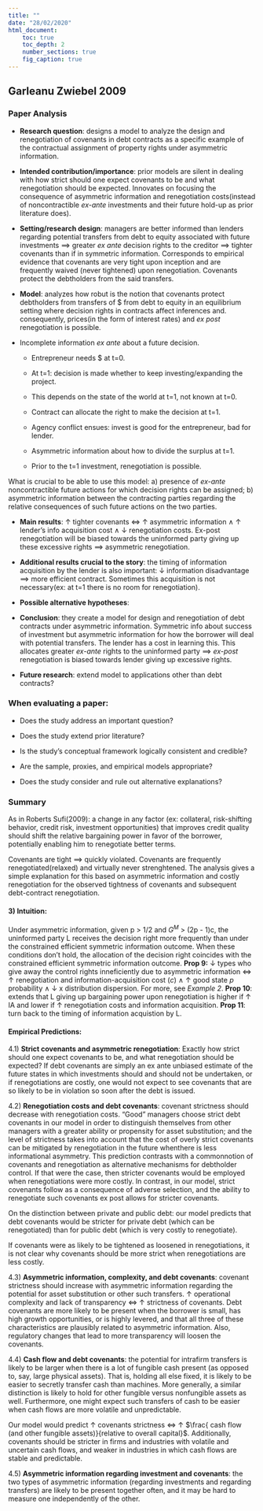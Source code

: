 ---
title: ""
date: "28/02/2020"
html_document:
    toc: true
    toc_depth: 2
    number_sections: true
    fig_caption: true
---
## Garleanu Zwiebel 2009{.tabset}

### Paper Analysis

- **Research question**: designs a model to analyze the design and renegotiation of covenants in debt contracts as a specific example of the contractual assignment of property rights under asymmetric information.

- **Intended contribution/importance**: prior models are silent in dealing with how strict should one expect covenants to be and what renegotiation should be expected. Innovates on focusing the consequence of asymmetric information and renegotiation costs(instead of noncontractible *ex-ante* investments and their future hold-up as prior literature does).

- **Setting/research design**: managers are better informed than lenders regarding potential transfers from debt to equity associated with future investments $\implies$ greater *ex ante* decision rights to the creditor $\implies$ tighter covenants than if in symmetric information. Corresponds to empirical evidence that covenants are very tight upon inception and are frequently waived (never tightened) upon renegotiation. Covenants protect the debtholders from the said transfers. 

- **Model**: analyzes how robut is the notion that covenants protect debtholders from transfers of \$ from debt to equity in an equilibrium setting where decision rights in contracts affect inferences and. consequently, prices(in the form of interest rates) and *ex post* renegotiation is possible. 

- Incomplete information *ex ante* about a future decision.

    - Entrepreneur needs \$ at t=0. 
    
    - At t=1: decision is made whether to keep investing/expanding the project.
    
    - This depends on the state of the world at t=1, not known at t=0. 
    
    - Contract can allocate the right to make the decision at t=1.
    
    - Agency conflict ensues: invest is good for the entrepreneur, bad for lender. 
    
    - Asymmetric information about how to divide the surplus at t=1. 
    
    - Prior to the t=1 investment, renegotiation is possible.

What is crucial to be able to use this model: a) presence of *ex-ante* noncontractible future actions for which decision rights can be assigned; b) asymmetric information between the contracting parties regarding the relative consequences of such future actions on the two parties. 

- **Main results**: $\uparrow$ tighter covenants $\iff$ $\uparrow$ asymmetric information $\land$ $\uparrow$ lender's info acquisition cost $\land$ $\downarrow$ renegotiation costs. Ex-post renegotiation will be biased towards the uninformed party giving up these excessive rights $\implies$ asymmetric renegotiation.

- **Additional results crucial to the story**: the timing of information acquisition by the lender is also important: $\downarrow$ information disadvantage $\implies$ more efficient contract. Sometimes this acquisition is not necessary(ex: at t=1 there is no room for renegotiation). 

- **Possible alternative hypotheses**: 

- **Conclusion**: they create a model for design and renegotiation of debt contracts under asymmetric information. Symmetric info about success of investment but asymmetric information for how the borrower will deal with potential transfers. The lender has a cost in learning this. This allocates greater *ex-ante* rights to the uninformed party $\implies$ *ex-post* renegotiation is biased towards lender giving up excessive rights.  

- **Future research**: extend model to applications other than debt contracts? 

### When evaluating a paper:

- Does the study address an important question?

- Does the study extend prior literature?

- Is the study's conceptual framework logically consistent and credible?

- Are the sample, proxies, and empirical models appropriate?

- Does the study consider and rule out alternative explanations?

### Summary

As in Roberts Sufi(2009): a change in any factor (ex: collateral, risk-shifting behavior, credit risk, investment opportunities) that improves credit quality should shift the relative bargaining power in favor of the borrower, potentially enabling him to renegotiate better terms.

Covenants are tight $\implies$ quickly violated. Covenants are frequently renegotiated(relaxed) and virtually never strenghtened. The analysis gives a simple explanation for this based on asymmetric information and costly renegotiation for the observed tightness of covenants and subsequent debt-contract renegotiation. 

#### 3) **Intuition**: 

Under asymmetric information, given p > 1/2 and $G^M$ > (2p - 1)c, the uninformed party L receives the decision right more frequently than under the constrained efficient symmetric information outcome. When these conditions don't hold, the allocation of the decision right coincides with the constrained efficient symmetric information outcome. **Prop 9:** $\downarrow$ types who give away the control rights inneficiently due to asymmetric information $\iff$ $\uparrow$ renegotiation and information-acquisition cost (*c*) $\land$ $\uparrow$ good state *p* probability $\land$ $\downarrow$ x distribution dispersion. For more, see *Example 2*. **Prop 10**: extends that L giving up bargaining power upon renegotiation is higher if $\uparrow$ IA and lower if $\uparrow$ renegotiation costs and information acquisition. **Prop 11**: turn back to the timing of information acquistion by L.

#### **Empirical Predictions**:

4.1) **Strict covenants and asymmetric renegotiation**: Exactly how strict should one expect covenants to be, and what renegotiation should be expected? If debt covenants are simply an ex ante unbiased estimate of the future states in which investments should and should not be undertaken, or if renegotiations are costly, one would not expect to see covenants that are so likely to be in violation so soon after the debt is issued.

4.2) **Renegotiation costs and debt covenants**: covenant strictness should decrease with renegotiation costs. “Good” managers choose strict debt covenants in our model in order to distinguish themselves from other managers with a greater ability or propensity for asset substitution; and the level of strictness takes into account that the cost of overly strict covenants can be mitigated by renegotiation in the future whenthere is less informational asymmetry. This prediction contrasts with a commonnotion of covenants and renegotiation as alternative mechanisms for debtholder control. If that were the case, then stricter covenants would be employed when renegotiations were more costly. In contrast, in our model, strict covenants follow as a consequence of adverse selection, and the ability to renegotiate such covenants ex post allows for stricter covenants.

On the distinction between private and public debt: our model predicts that debt covenants would be stricter for private debt (which can be renegotiated) than for public debt (which is very costly to renegotiate).

If covenants were as likely to be tightened as loosened in renegotiations, it is not clear why covenants should be more strict when renegotiations are less costly.

4.3) **Asymmetric information, complexity, and debt covenants**: covenant strictness should increase with asymmetric information regarding the potential for asset substitution or other such transfers. $\uparrow$ operational complexity and lack of transparency $\iff$ $\uparrow$ strictness of covenants. Debt covenants are more likely to be present when the borrower is small, has high growth opportunities, or is highly levered, and that all three of these characteristics are plausibly related to asymmetric information. Also, regulatory changes that lead to more transparency will loosen the covenants.

4.4) **Cash flow and debt covenants**: the potential for intrafirm transfers is likely to be larger when there is a lot of fungible cash present (as opposed to, say, large physical assets). That is, holding all else fixed, it is likely to be easier to secretly transfer cash than machines. More generally, a similar distinction is likely to hold for other fungible versus nonfungible assets as well. Furthermore, one might expect such transfers of cash to be easier when cash flows are more volatile and unpredictable.

Our model would predict $\uparrow$ covenants strictness $\iff$ $\uparrow$ $\frac{ cash flow (and other fungible assets)}{relative to overall capital}$. Additionally, covenants should be stricter in firms and industries with volatile and uncertain cash flows, and weaker in industries in which cash flows are stable and predictable.

4.5) **Asymmetric information regarding investment and covenants**: the two types of asymmetric information (regarding investments and regarding transfers) are likely to be present together often, and it may be hard to measure one independently of the other.


